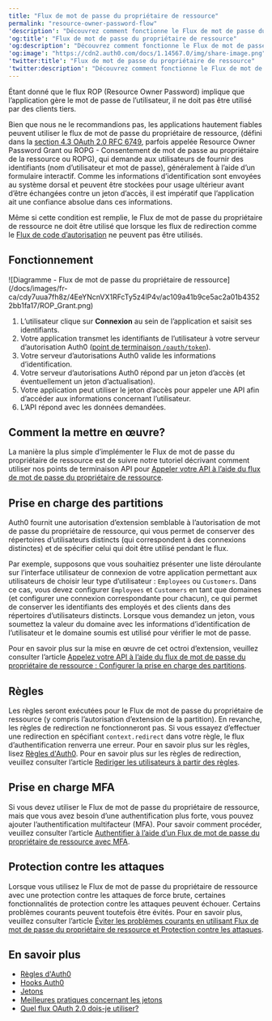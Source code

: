 ```yaml
---
title: "Flux de mot de passe du propriétaire de ressource"
permalink: "resource-owner-password-flow"
'description': "Découvrez comment fonctionne le Flux de mot de passe du propriétaire de ressource et pourquoi vous devriez l’utiliser pour des applications de confiance."
'og:title': "Flux de mot de passe du propriétaire de ressource"
'og:description': "Découvrez comment fonctionne le Flux de mot de passe du propriétaire de ressource et pourquoi vous devriez l’utiliser pour des applications de confiance."
'og:image': "https://cdn2.auth0.com/docs/1.14567.0/img/share-image.png"
'twitter:title': "Flux de mot de passe du propriétaire de ressource"
'twitter:description': "Découvrez comment fonctionne le Flux de mot de passe du propriétaire de ressource et pourquoi vous devriez l’utiliser pour des applications de confiance."
---
```


<Warning>

Étant donné que le flux ROP (Resource Owner Password) implique que l’application gère le mot de passe de l’utilisateur, il ne doit pas être utilisé par des clients tiers.

</Warning>

Bien que nous ne le recommandions pas, les applications hautement fiables peuvent utiliser le flux de mot de passe du propriétaire de ressource, (défini dans la [section 4.3 OAuth 2.0 RFC 6749](https://tools.ietf.org/html/rfc6749#section-4.3), parfois appelée <Tooltip href="/docs/docs/fr-ca/glossary?term=resource-owner" tip="Propriétaire de ressources
Entité (telle qu’un utilisateur ou une application) capable d’accorder l’accès à une ressource protégée." cta="Voir le glossaire">Resource Owner</Tooltip> Password Grant ou ROPG - Consentement de mot de passe au propriétaire de la ressource ou ROPG), qui demande aux utilisateurs de fournir des identifiants (nom d’utilisateur et mot de passe), généralement à l’aide d’un formulaire interactif. Comme les informations d’identification sont envoyées au système dorsal et peuvent être stockées pour usage ultérieur avant d’être échangées contre un jeton d’accès, il est impératif que l’application ait une confiance absolue dans ces informations.

Même si cette condition est remplie, le Flux de mot de passe du propriétaire de ressource ne doit être utilisé que lorsque les flux de redirection comme le [Flux de code d’autorisation](/docs/fr-ca/get-started/authentication-and-authorization-flow/authorization-code-flow) ne peuvent pas être utilisés.

## Fonctionnement

<Frame>![Diagramme - Flux de mot de passe du propriétaire de ressource](/docs/images/fr-ca/cdy7uua7fh8z/4EeYNcnVX1RFcTy5z4lP4v/ac109a41b9ce5ac2a01b43522bb1fa17/ROP_Grant.png)</Frame>

1. L’utilisateur clique sur **Connexion** au sein de l’application et saisit ses identifiants.
2. Votre application transmet les identifiants de l’utilisateur à votre serveur d’autorisation Auth0 ([point de terminaison `/oauth/token`](/docs/fr-ca/api/authentication#resource-owner-password)).
3. Votre serveur d’autorisations Auth0 valide les informations d’identification.
4. Votre serveur d’autorisations Auth0 répond par un jeton d’accès (et éventuellement un jeton d’actualisation).
5. Votre application peut utiliser le jeton d’accès pour appeler une API afin d’accéder aux informations concernant l’utilisateur.
6. L’API répond avec les données demandées.

## Comment la mettre en œuvre?

La manière la plus simple d’implémenter le Flux de mot de passe du propriétaire de ressource est de suivre notre tutoriel décrivant comment utiliser nos points de terminaison API pour [Appeler votre API à l’aide du flux de mot de passe du propriétaire de ressource](/docs/fr-ca/get-started/authentication-and-authorization-flow/resource-owner-password-flow/call-your-api-using-resource-owner-password-flow).

## Prise en charge des partitions

Auth0 fournit une autorisation d’extension semblable à l’autorisation de mot de passe du propriétaire de ressource, qui vous permet de conserver des répertoires d’utilisateurs distincts (qui correspondent à des connexions distinctes) et de spécifier celui qui doit être utilisé pendant le flux.

Par exemple, supposons que vous souhaitiez présenter une liste déroulante sur l’interface utilisateur de connexion de votre application permettant aux utilisateurs de choisir leur type d’utilisateur : `Employees` ou `Customers`. Dans ce cas, vous devez configurer `Employees` et `Customers` en tant que domaines (et configurer une connexion correspondante pour chacun), ce qui permet de conserver les identifiants des employés et des clients dans des répertoires d’utilisateurs distincts. Lorsque vous demandez un jeton, vous soumettez la valeur du domaine avec les informations d’identification de l’utilisateur et le domaine soumis est utilisé pour vérifier le mot de passe.

Pour en savoir plus sur la mise en œuvre de cet octroi d’extension, veuillez consulter l’article [Appelez votre API à l’aide du flux de mot de passe du propriétaire de ressource : Configurer la prise en charge des partitions](/docs/fr-ca/get-started/authentication-and-authorization-flow/resource-owner-password-flow/call-your-api-using-resource-owner-password-flow).

## Règles

Les règles seront exécutées pour le Flux de mot de passe du propriétaire de ressource (y compris l’autorisation d’extension de la partition). En revanche, les règles de redirection ne fonctionneront pas. Si vous essayez d’effectuer une redirection en spécifiant `context.redirect` dans votre règle, le flux d’authentification renverra une erreur. Pour en savoir plus sur les règles, lisez [Règles d'Auth0](/docs/fr-ca/customize/rules). Pour en savoir plus sur les règles de redirection, veuillez consulter l’article [Rediriger les utilisateurs à partir des règles](/docs/fr-ca/customize/rules/redirect-users).

## Prise en charge MFA

Si vous devez utiliser le Flux de mot de passe du propriétaire de ressource, mais que vous avez besoin d’une authentification plus forte, vous pouvez ajouter l’authentification multifacteur (<Tooltip href="/docs/docs/fr-ca/glossary?term=multifactor-authentication" tip="Authentification multifacteur (MFA)
Processus d’authentification de l’utilisateur qui utilise un facteur en plus du nom d’utilisateur et du mot de passe, tel qu’un code par SMS." cta="Voir le glossaire">MFA</Tooltip>). Pour savoir comment procéder, veuillez consulter l’article [Authentifier à l’aide d’un Flux de mot de passe du propriétaire de ressource avec MFA](/docs/fr-ca/secure/multi-factor-authentication/authenticate-using-ropg-flow-with-mfa).

## Protection contre les attaques

Lorsque vous utilisez le Flux de mot de passe du propriétaire de ressource avec une protection contre les attaques de force brute, certaines fonctionnalités de protection contre les attaques peuvent échouer. Certains problèmes courants peuvent toutefois être évités. Pour en savoir plus, veuillez consulter l’article [Éviter les problèmes courants en utilisant Flux de mot de passe du propriétaire de ressource et Protection contre les attaques](/docs/fr-ca/get-started/authentication-and-authorization-flow/resource-owner-password-flow/avoid-common-issues-with-resource-owner-password-flow-and-attack-protection).

## En savoir plus

* [Règles d'Auth0](/docs/fr-ca/customize/rules)
* [Hooks Auth0](/docs/fr-ca/customize/hooks)
* [Jetons](/docs/fr-ca/secure/tokens)
* [Meilleures pratiques concernant les jetons](/docs/fr-ca/secure/tokens/token-best-practices)
* [Quel flux OAuth 2.0 dois-je utiliser?](/docs/fr-ca/get-started/authentication-and-authorization-flow/which-oauth-2-0-flow-should-i-use)